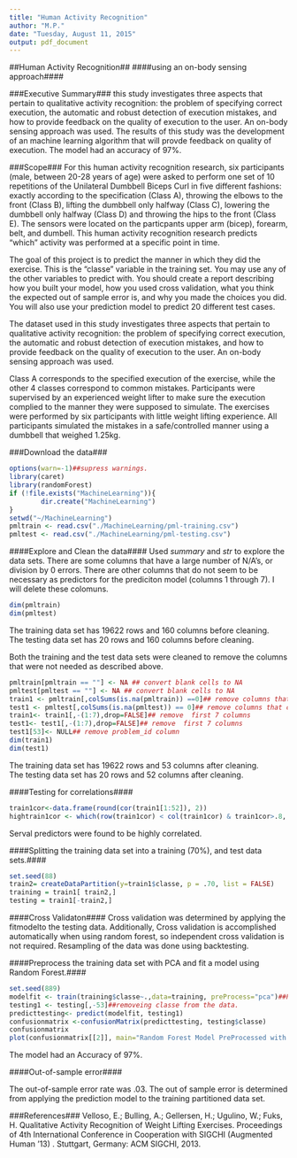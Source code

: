 ```yaml
---
title: "Human Activity Recognition"
author: "M.P."
date: "Tuesday, August 11, 2015"
output: pdf_document
---
```

##Human Activity Recognition##
####using an on-body sensing approach####

###Executive Summary###
this study investigates three aspects that pertain to qualitative activity recognition: the problem of specifying correct execution, the automatic and robust detection of execution mistakes, and how to provide feedback on the quality of execution to the user. An on-body sensing approach was used.
The results of this study was the development of an machine learning algorithm that will provde feedback on quality of execution. The model had an accuracy of 97%.

###Scope###
For this human activity recognition research, six participants (male, between 20-28 years of age) were asked to perform one set of 10 repetitions of the Unilateral Dumbbell Biceps Curl in five different fashions: exactly according to the specification (Class A), throwing the elbows to the front (Class B), lifting the dumbbell only halfway (Class C), lowering the dumbbell only halfway (Class D) and throwing the hips to the front (Class E). The sensors were located on the particpants upper arm (bicep), forearm, belt, and dumbell. This human activity recognition research predicts "which" activity was performed at a specific point in time.

The goal of this project is to predict the manner in which they did the exercise. This is the "classe" variable in the training set. You may use any of the other variables to predict with. You should create a report describing how you built your model, how you used cross validation, what you think the expected out of sample error is, and why you made the choices you did. You will also use your prediction model to predict 20 different test cases. 

The dataset used in this study investigates three aspects that pertain to qualitative activity recognition: the problem of specifying correct execution, the automatic and robust detection of execution mistakes, and how to provide feedback on the quality of execution to the user. An on-body sensing approach was used.

Class A corresponds to the specified execution of the exercise, while the other 4 classes correspond to common mistakes. Participants were supervised by an experienced weight lifter to make sure the execution complied to the manner they were supposed to simulate. The exercises were performed by six  participants with little weight lifting experience. All participants simulated the mistakes in a safe/controlled manner using a dumbbell that weighed 1.25kg.


###Download the data###
```r
options(warn=-1)##supress warnings.
library(caret)
library(randomForest)
if (!file.exists("MachineLearning")){
        dir.create("MachineLearning")
}
setwd("~/MachineLearning")
pmltrain <- read.csv("./MachineLearning/pml-training.csv")
pmltest <- read.csv("./MachineLearning/pml-testing.csv")
```
####Explore and Clean the data####
Used *summary* and *str* to explore the data sets. There are some columns that have a large number of N/A's, or division by 0 errors. There are other columns that do not seem to be necessary as predictors for the prediciton model (columns 1 through 7). I will delete these colomuns. 

```r
dim(pmltrain)
dim(pmltest)
```
The training data set has 19622 rows and 160 columns before cleaning.  
The testing data set has 20 rows and 160 columns before cleaning.  

Both the training and the test data sets were cleaned to remove the columns that were not needed as described above.
```r
pmltrain[pmltrain == ""] <- NA ## convert blank cells to NA
pmltest[pmltest == ""] <- NA ## convert blank cells to NA
train1 <- pmltrain[,colSums(is.na(pmltrain)) ==0]## remove columns that contain NA
test1 <- pmltest[,colSums(is.na(pmltest)) == 0]## remove columns that contain NA
train1<- train1[,-(1:7),drop=FALSE]## remove  first 7 columns
test1<- test1[,-(1:7),drop=FALSE]## remove  first 7 columns
test1[53]<- NULL## remove problem_id column
dim(train1)
dim(test1)
```
The training data set has 19622 rows and 53 columns after cleaning.  
The testing data set has 20 rows and 52 columns after cleaning.   
  
####Testing for correlations####
```r
train1cor<-data.frame(round(cor(train1[1:52]), 2))
hightrain1cor <- which(row(train1cor) < col(train1cor) & train1cor>.8, arr.ind=TRUE)[,"col"]
```  

Serval predictors were found to be highly correlated.

####Splitting the training data set into a training (70%), and  test data sets.####
```r
set.seed(88)
train2= createDataPartition(y=train1$classe, p = .70, list = FALSE)
training = train1[ train2,]
testing = train1[-train2,]
```
####Cross Validaton####
Cross validation was determined by applying the fitmodelto the testing data.  Additionally, Cross validation is accomplished automatically when using random forest, so independent cross validation is not required.  Resampling of the data was done using backtesting.



####Preprocess the training data set with PCA and fit a model using Random Forest.#### 
```r
set.seed(889)
modelfit <- train(training$classe~.,data=training, preProcess="pca")##Preprocessing with PCA and training with Random forest took over an hour.
testing1 <- testing[,-53]##removeing classe from the data.
predicttesting<- predict(modelfit, testing1)
confusionmatrix <-confusionMatrix(predicttesting, testing$classe)
confusionmatrix
plot(confusionmatrix[[2]], main="Random Forest Model PreProcessed with PCA")
```  
The model had an Accuracy of 97%.   
  
####Out-of-sample error####

The out-of-sample error rate was .03.
The out of sample error is determined from applying the prediction model to the training partitioned data set.

###References###
Velloso, E.; Bulling, A.; Gellersen, H.; Ugulino, W.; Fuks, H. Qualitative Activity Recognition of Weight Lifting Exercises. Proceedings of 4th International Conference in Cooperation with SIGCHI (Augmented Human '13) . Stuttgart, Germany: ACM SIGCHI, 2013.